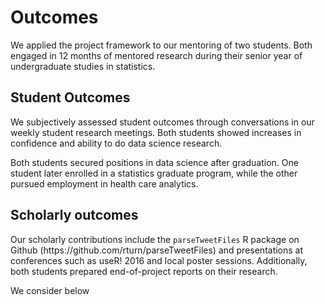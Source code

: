 # Outcomes

We applied the project framework to our mentoring of two students. 
Both engaged in 12 months of mentored research during their senior year of 
undergraduate studies in statistics.


## Student Outcomes

We subjectively assessed student outcomes through conversations in our weekly 
student research meetings. Both students showed increases in confidence and ability to do 
data science research. 

Both students secured positions in data science after graduation. 
One student later enrolled in a statistics graduate program, 
while the other pursued employment in health care analytics. 

## Scholarly outcomes

Our scholarly contributions include the `parseTweetFiles` R package on Github
(https://github.com/rturn/parseTweetFiles) and presentations at conferences such as useR! 2016 and local poster sessions. Additionally, both students prepared end-of-project reports on their research.

We consider below 
